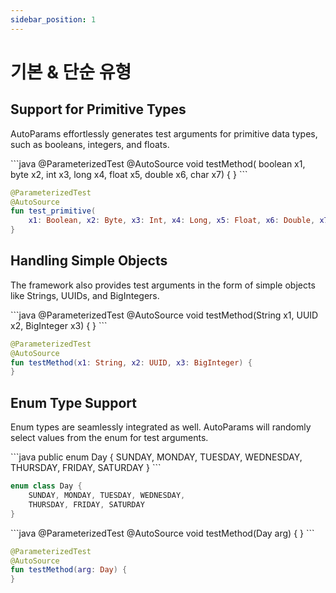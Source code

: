 ```yaml
---
sidebar_position: 1
---
```



# 기본 & 단순 유형

## Support for Primitive Types

AutoParams effortlessly generates test arguments for primitive data types, such as booleans, integers, and floats.

<JavaKotlinCodeBlock>
```java
@ParameterizedTest
@AutoSource
void testMethod(
    boolean x1, byte x2, int x3, long x4, float x5, double x6, char x7) {
}
```

```kotlin
@ParameterizedTest
@AutoSource
fun test_primitive(
    x1: Boolean, x2: Byte, x3: Int, x4: Long, x5: Float, x6: Double, x7: Char) {
}
```
</JavaKotlinCodeBlock>

## Handling Simple Objects

The framework also provides test arguments in the form of simple objects like Strings, UUIDs, and BigIntegers.

<JavaKotlinCodeBlock>
```java
@ParameterizedTest
@AutoSource
void testMethod(String x1, UUID x2, BigInteger x3) {
}
```

```kotlin
@ParameterizedTest
@AutoSource
fun testMethod(x1: String, x2: UUID, x3: BigInteger) {
}
```
</JavaKotlinCodeBlock>

## Enum Type Support

Enum types are seamlessly integrated as well. AutoParams will randomly select values from the enum for test arguments.

<JavaKotlinCodeBlock>
```java
public enum Day {
    SUNDAY, MONDAY, TUESDAY, WEDNESDAY,
    THURSDAY, FRIDAY, SATURDAY
}
```

```kotlin
enum class Day {
    SUNDAY, MONDAY, TUESDAY, WEDNESDAY,
    THURSDAY, FRIDAY, SATURDAY
}
```
</JavaKotlinCodeBlock>

<JavaKotlinCodeBlock>
```java
@ParameterizedTest
@AutoSource
void testMethod(Day arg) {
}
```

```kotlin
@ParameterizedTest
@AutoSource
fun testMethod(arg: Day) {
}
```
</JavaKotlinCodeBlock>
